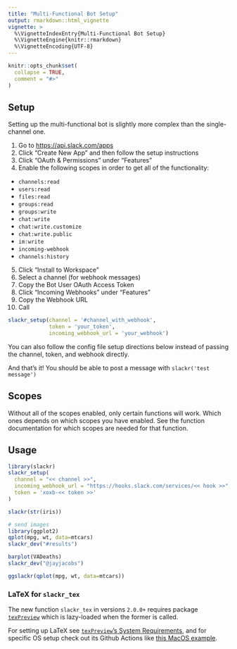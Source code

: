 ```yaml
---
title: "Multi-Functional Bot Setup"
output: rmarkdown::html_vignette
vignette: >
  %\VignetteIndexEntry{Multi-Functional Bot Setup}
  %\VignetteEngine{knitr::rmarkdown}
  %\VignetteEncoding{UTF-8}
---
```


```r
knitr::opts_chunk$set(
  collapse = TRUE,
  comment = "#>"
)
```

## Setup

Setting up the multi-functional bot is slightly more complex than the single-channel one. 

1. Go to [https://api.slack.com/apps](https://api.slack.com/apps)
2. Click "Create New App" and then follow the setup instructions
3. Click "OAuth & Permissions" under "Features"
4. Enable the following scopes in order to get all of the functionality:
  * `channels:read`
  * `users:read`
  * `files:read`
  * `groups:read`
  * `groups:write`
  * `chat:write`
  * `chat:write.customize`
  * `chat:write.public`
  * `im:write`
  * `incoming-webhook`
  * `channels:history`
5. Click "Install to Workspace"
6. Select a channel (for webhook messages)
7. Copy the Bot User OAuth Access Token
8. Click "Incoming Webhooks" under "Features"
9. Copy the Webhook URL
8. Call 
```r
slackr_setup(channel = '#channel_with_webhook', 
             token = 'your_token', 
             incoming_webhook_url = 'your_webhook')
``` 

You can also follow the config file setup directions below instead of passing the channel, token, and webhook directly.

And that's it! You should be able to post a message with `slackr('test message')`


## Scopes

Without all of the scopes enabled, only certain functions will work. Which ones depends on which scopes you have enabled. See the function documentation for which scopes are needed for that function.

## Usage 

```r
library(slackr)
slackr_setup(
  channel = "<< channel >>", 
  incoming_webhook_url = "https://hooks.slack.com/services/<< hook >>",
  token = 'xoxb-<< token >>'
)

slackr(str(iris))

# send images
library(ggplot2)
qplot(mpg, wt, data=mtcars)
slackr_dev("#results")

barplot(VADeaths)
slackr_dev("@jayjacobs")

ggslackr(qplot(mpg, wt, data=mtcars))

```


### LaTeX for `slackr_tex`

The new function `slackr_tex` in versions `2.0.0+` requires package [`texPreview`](https://github.com/yonicd/texPreview) which is lazy-loaded when the former is called.

For setting up LaTeX see [`texPreview`'s System Requirements](https://github.com/yonicd/texPreview#functionality), and for specific OS setup check out its Github Actions like [this MacOS example](https://github.com/yonicd/texPreview/blob/master/.github/workflows/R-mac.yml#L46).

